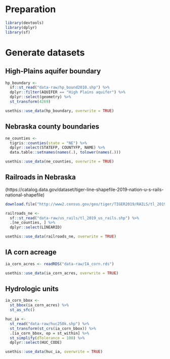 # Preparation

```r
library(devtools)
library(dplyr)
library(sf)
```

# Generate datasets 

## High-Plains aquifer boundary

```r
hp_boundary <-
  sf::st_read("data-raw/hp_bound2010.shp") %>%
  dplyr::filter(AQUIFER == "High Plains aquifer") %>%
  dplyr::select(geometry) %>%
  st_transform(4269)

usethis::use_data(hp_boundary, overwrite = TRUE)
```

## Nebraska county boundaries

```r
ne_counties <-
  tigris::counties(state = "NE") %>%
  dplyr::select(STATEFP, COUNTYFP, NAME) %>%
  data.table::setnames(names(.), tolower(names(.)))

usethis::use_data(ne_counties, overwrite = TRUE)
```

## Railroads in Nebraska

(https://catalog.data.gov/dataset/tiger-line-shapefile-2019-nation-u-s-rails-national-shapefile)

```r
download.file("http://www2.census.gov/geo/tiger/TIGER2019/RAILS/tl_2019_us_rails.zip", destfile = "data-raw/us_rails.zip")

railroads_ne <-
  sf::st_read("data-raw/us_rails/tl_2019_us_rails.shp") %>%
  .[ne_counties, ] %>%
  dplyr::select(LINEARID)

usethis::use_data(railroads_ne, overwrite = TRUE)
```

## IA corn acreage

```r
ia_corn_acres <- readRDS("data-raw/IA_corn.rds")

usethis::use_data(ia_corn_acres, overwrite = TRUE)
```

## Hydrologic units


```r
ia_corn_bbox <-
  st_bbox(ia_corn_acres) %>%
  st_as_sfc()

huc_ia <-
  st_read("data-raw/huc250k.shp") %>%
  st_transform(st_crs(ia_corn_bbox)) %>%
  .[ia_corn_bbox, op = st_within] %>%
  st_simplify(dTolerance = 100) %>%
  dplyr::select(HUC_CODE)

usethis::use_data(huc_ia, overwrite = TRUE)
```